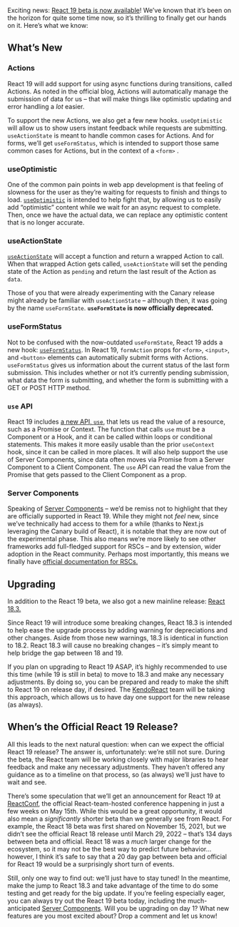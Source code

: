 Exciting news: [React 19 beta is now available](https://react.dev/blog/2024/04/25/react-19?ck_subscriber_id=1866533603)! We’ve known that it’s been on the horizon for quite some time now, so it’s thrilling to finally get our hands on it. Here’s what we know: 

## What’s New

### Actions

React 19 will add support for using async functions during transitions, called Actions. As noted in the official blog, Actions will automatically manage the submission of data for us – that will make things like optimistic updating and error handling a *lot* easier.

To support the new Actions, we also get a few new hooks. `useOptimistic` will allow us to show users instant feedback while requests are submitting. `useActionState`  is meant to handle common cases for Actions. And for forms, we’ll get `useFormStatus`, which is intended to support those same common cases for Actions, but in the context of a `<form>` .

### useOptimistic

One of the common pain points in web app development is that feeling of slowness for the user as they’re waiting for requests to finish and things to load. [`useOptimistic`](https://react.dev/reference/react/useOptimistic) is intended to help fight that, by allowing us to easily add “optimistic” content while we wait for an async request to complete. Then, once we have the actual data, we can replace any optimistic content that is no longer accurate. 

### useActionState

[`useActionState`](https://react.dev/reference/react/useActionState) will accept a function and return a wrapped Action to call. When that wrapped Action gets called, `useActionState` will set the pending state of the Action as `pending` and return the last result of the Action as `data`. 

Those of you that were already experimenting with the Canary release might already be familiar with `useActionState` – although then, it was going by the name `useFormState`. **`useFormState` is now officially deprecated.** 

### useFormStatus

Not to be confused with the now-outdated `useFormState`, React 19 adds a new hook: [`useFormStatus`](https://react.dev/reference/react-dom/hooks/useFormStatus). In React 19, `formAction` props for `<form>`, `<input>`, and `<button>` elements can automatically submit forms with Actions. `useFormStatus` gives us information about the current status of the last form submission. This includes whether or not it’s currently pending submission, what data the form is submitting, and whether the form is submitting with a GET or POST HTTP method. 

### `use` API

React 19 includes [a new API, `use`](https://react.dev/reference/react/use), that lets us read the value of a resource, such as a Promise or Context. The function that calls `use` must be a Component or a Hook, and it can be called within loops or conditional statements. This makes it more easily usable than the prior `useContext` hook, since it can be called in more places. It will also help support the use of Server Components, since data often moves via Promise from a Server Component to a Client Component. The `use` API can read the value from the Promise that gets passed to the Client Component as a prop. 

### Server Components

Speaking of [Server Components](https://www.telerik.com/kendo-react-ui-develop/components/server-components/) – we’d be remiss not to highlight that they are officially supported in React 19. While they might not *feel* new, since we’ve technically had access to them for a while (thanks to Next.js leveraging the Canary build of React), it is notable that they are now out of the experimental phase. This also means we’re more likely to see other frameworks add full-fledged support for RSCs – and by extension, wider adoption in the React community. Perhaps most importantly, this means we finally have [official documentation for RSCs.](https://react.dev/reference/rsc/server-components) 

## Upgrading

In addition to the React 19 beta, we also got a new mainline release: [React 18.3.](https://react.dev/blog/2024/04/25/react-19-upgrade-guide?ck_subscriber_id=1866533603) 

Since React 19 will introduce some breaking changes, React 18.3 is intended to help ease the upgrade process by adding warning for depreciations and other changes. Aside from those new warnings, 18.3 is identical in function to 18.2. React 18.3 will cause no breaking changes – it’s simply meant to help bridge the gap between 18 and 19. 

If you plan on upgrading to React 19 ASAP, it’s highly recommended to use this time (while 19 is still in beta) to move to 18.3 and make any necessary adjustments. By doing so, you can be prepared and ready to make the shift to React 19 on release day, if desired. The [KendoReact](https://www.telerik.com/kendo-react-ui) team will be taking this approach, which allows us to have day one support for the new release (as always). 

## When’s the Official React 19 Release?

All this leads to the next natural question: when can we expect the official React 19 release? The answer is, unfortunately: we’re still not sure. During the beta, the React team will be working closely with major libraries to hear feedback and make any necessary adjustments. They haven’t offered any guidance as to a timeline on that process, so (as always) we’ll just have to wait and see. 

There’s some speculation that we’ll get an announcement for React 19 at [ReactConf](https://conf.react.dev/), the official React-team-hosted conference happening in just a few weeks on May 15th. While this would be a great opportunity, it would also mean a *significantly* shorter beta than we generally see from React. For example, the React 18 beta was first shared on November 15, 2021, but we didn’t see the official React 18 release until March 29, 2022 – that’s 134 days between beta and official. React 18 was a *much* larger change for the ecosystem, so it may not be the best way to predict future behavior…however, I think it’s safe to say that a 20 day gap between beta and official for React 19 would be a surprisingly short turn of events. 

Still, only one way to find out: we’ll just have to stay tuned! In the meantime, make the jump to React 18.3 and take advantage of the time to do some testing and get ready for the big update. If you’re feeling especially eager, you can always try out the React 19 beta today, including the much-anticipated [Server Components](https://www.telerik.com/blogs/current-state-react-server-components-guide-perplexed). Will you be upgrading on day 1? What new features are you most excited about? Drop a comment and let us know!